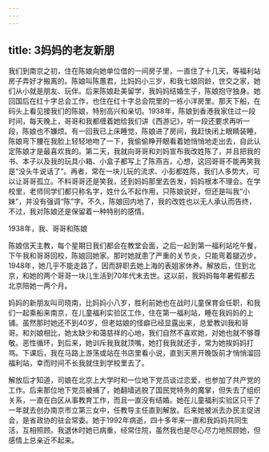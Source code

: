```yaml
---
---
---
```

title: 3妈妈的老友新朋
---




我们到南京之初，住在陈娘向她单位借的一间房子里，一直住了十几天，等福利站房子弄好才搬离的。陈娘叫陈蕙君，比妈妈小三岁，和我七娘同龄，世交之家，她们从小就是朋友、玩伴。后来陈娘赴美留学，我妈妈结婚生子，陈娘抱守独身。她回国后在红十字总会工作，也住在红十字总会院里的一栋小洋房里。那天下船，在码头上看见接我们的陈娘，特别高兴和亲切。1938年，陈娘到香港我家住过一段时间，每天晚上，哥哥和我都缠着她给我们讲《西游记》，听一段还要求再听一段，陈娘也不嫌烦。有一回我已上床睡觉，陈娘进了房间，我赶快闭上眼睛装睡，陈娘弯下腰在我脸上轻轻地吻了一下，我偷偷睁开眼看着她悄悄地走出去，自此认定陈娘才是最喜欢我的。第二天，我就向哥哥和刘妈宣布我改姓陈了，并且把我的书、本子以及我的玩具小箱、小盒子都写上了陈燕吉，心想，这回哥哥不能再笑我是“没头牛说话了”。再者，常在一块儿玩的流求、小彭都姓陈，我们人多势大，可以让哥哥孤立。不料哥哥还是笑我，还到妈妈那里去告发，妈妈根本不理会。在学校里，老师同学们都只称名字，姓什么不起作用，只陈娘说好，但还是叫我“小妹”，并没有强调“陈”字。不久，陈娘回内地了，我的改姓也以无人承认而告终，不过，我对陈娘还是保留着一种特别的感情。



1938年，我、哥哥和陈娘

陈娘信天主教，每个星期日我们都会在教堂会面，之后一起到第一福利站吃午餐，下午我和哥哥回校，陈娘回她家。那时她就患了严重的关节炎，只能弯着腿迈步。1948年，她几乎不能走路了，因而辞职去她上海的表姐家休养。解放后，住到北京，和她的两个哥哥一块儿生活到70年代末去世。这以前，我妈妈每年暑假都去北京陪她一两个月。

妈妈的新朋友叫司晓南，比妈妈小八岁，胜利前她也在战时儿童保育会任职，和我们一起乘船来南京，在儿童福利实验区工作，住在第一福利站，睡在我妈妈的上铺。虽然那时她还不到40岁，但老姑娘的怪癖已经显露出来，总爱教训我和哥哥。和刘娘相比，她太缺少和蔼慈祥的心地，我们自然不喜欢她，对她也就不够尊敬。恶性循环，到后来，她训斥我我就顶嘴，她打我我就还手，常为她挨妈妈打骂。下课后，我在马路上游荡或站在书店里看小说，直到天黑开晚饭前才悄悄溜回福利站，幸而时间不长我就住到学校里去了。

解放后才知道，司娘在北京上大学时和一位地下党员谈过恋爱，也参加了共产党的工作。后来那位地下党员被捕了，她翻墙逃脱了国民党特务的魔掌，但失去了组织关系，一直在白区从事教育工作，而且一直没有结婚。她在儿童福利实验区只干了一年就去创办南京市立第三女中，任教导主任直到解放。后来她被派去办民主促进会，是省政协的驻会常委。她于1992年病逝，四十多年来一直和我妈妈共同生活，互相照顾。我退休时她已病重，经常住院，虽然我也是尽心尽力地照顾她，但感情上总亲近不起来。